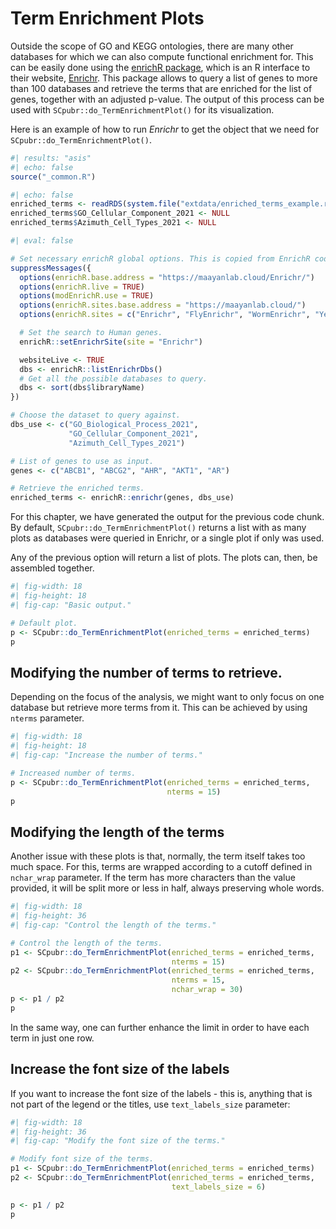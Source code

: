 # Term Enrichment Plots

Outside the scope of GO and KEGG ontologies, there are many other databases for which we can also compute functional enrichment for. This can be easily done using the [enrichR package](https://github.com/wjawaid/enrichR), which is an R interface to their website, [Enrichr](https://maayanlab.cloud/Enrichr/). This package allows to query a list of genes to more than 100 databases and retrieve the terms that are enriched for the list of genes, together with an adjusted p-value. The output of this process can be used with `SCpubr::do_TermEnrichmentPlot()` for its visualization.

Here is an example of how to run *Enrichr* to get the object that we need for `SCpubr::do_TermEnrichmentPlot()`.

```r
#| results: "asis"
#| echo: false
source("_common.R")
```

```r
#| echo: false
enriched_terms <- readRDS(system.file("extdata/enriched_terms_example.rds", package = "SCpubr"))
enriched_terms$GO_Cellular_Component_2021 <- NULL
enriched_terms$Azimuth_Cell_Types_2021 <- NULL
```

```r
#| eval: false

# Set necessary enrichR global options. This is copied from EnrichR code to avoid having to load the package.
suppressMessages({
  options(enrichR.base.address = "https://maayanlab.cloud/Enrichr/")
  options(enrichR.live = TRUE)
  options(modEnrichR.use = TRUE)
  options(enrichR.sites.base.address = "https://maayanlab.cloud/")
  options(enrichR.sites = c("Enrichr", "FlyEnrichr", "WormEnrichr", "YeastEnrichr", "FishEnrichr"))

  # Set the search to Human genes.
  enrichR::setEnrichrSite(site = "Enrichr")

  websiteLive <- TRUE
  dbs <- enrichR::listEnrichrDbs()
  # Get all the possible databases to query.
  dbs <- sort(dbs$libraryName)
})

# Choose the dataset to query against.
dbs_use <- c("GO_Biological_Process_2021", 
             "GO_Cellular_Component_2021", 
             "Azimuth_Cell_Types_2021")

# List of genes to use as input.
genes <- c("ABCB1", "ABCG2", "AHR", "AKT1", "AR")

# Retrieve the enriched terms.
enriched_terms <- enrichR::enrichr(genes, dbs_use)
```

For this chapter, we have generated the output for the previous code chunk. By default, `SCpubr::do_TermEnrichmentPlot()` returns a list with as many plots as databases were queried in Enrichr, or a single plot if only was used.

Any of the previous option will return a list of plots. The plots can, then, be assembled together.

```r
#| fig-width: 18
#| fig-height: 18
#| fig-cap: "Basic output."

# Default plot.
p <- SCpubr::do_TermEnrichmentPlot(enriched_terms = enriched_terms)
p
```

## Modifying the number of terms to retrieve.

Depending on the focus of the analysis, we might want to only focus on one database but retrieve more terms from it. This can be achieved by using `nterms` parameter.

```r
#| fig-width: 18
#| fig-height: 18
#| fig-cap: "Increase the number of terms."

# Increased number of terms.
p <- SCpubr::do_TermEnrichmentPlot(enriched_terms = enriched_terms,
                                   nterms = 15)
p
```

## Modifying the length of the terms

Another issue with these plots is that, normally, the term itself takes too much space. For this, terms are wrapped according to a cutoff defined in `nchar_wrap` parameter. If the term has more characters than the value provided, it will be split more or less in half, always preserving whole words.

```r
#| fig-width: 18
#| fig-height: 36
#| fig-cap: "Control the length of the terms."

# Control the length of the terms.
p1 <- SCpubr::do_TermEnrichmentPlot(enriched_terms = enriched_terms,
                                    nterms = 15)
p2 <- SCpubr::do_TermEnrichmentPlot(enriched_terms = enriched_terms,
                                    nterms = 15,
                                    nchar_wrap = 30)
p <- p1 / p2
p
```

In the same way, one can further enhance the limit in order to have each term in just one row.

## Increase the font size of the labels

If you want to increase the font size of the labels - this is, anything that is not part of the legend or the titles, use `text_labels_size` parameter:

```r
#| fig-width: 18
#| fig-height: 36
#| fig-cap: "Modify the font size of the terms."

# Modify font size of the terms.
p1 <- SCpubr::do_TermEnrichmentPlot(enriched_terms = enriched_terms)
p2 <- SCpubr::do_TermEnrichmentPlot(enriched_terms = enriched_terms,
                                    text_labels_size = 6)

p <- p1 / p2
p
```
